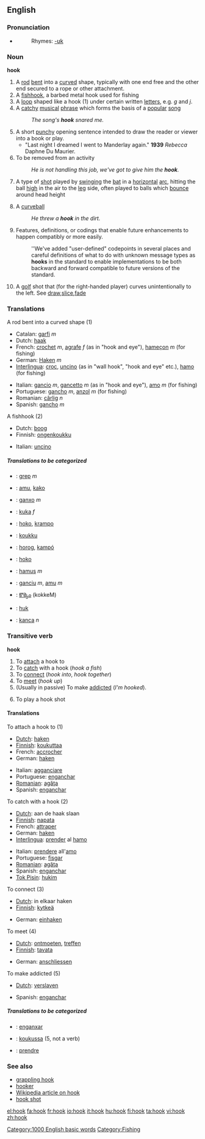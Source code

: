 ==English==

===Pronunciation===
*{{audio|en-us-hook.ogg|Audio (US)}}
*:Rhymes: [[Rhymes:English:-ʊk|-ʊk]]

===Noun===
'''hook'''

# A [[rod]] [[bent]] into a [[curve]]d shape, typically with one end free and the other end secured to a rope or other attachment.
# A [[fishhook]], a barbed metal hook used for fishing
# A [[loop]] shaped like a hook (1) under certain written [[letter]]s, e.g. ''g'' and ''j''.
# A [[catchy]] [[musical]] [[phrase]] which forms the basis of a [[popular]] [[song]]
#: ''The song's '''hook''' snared me.''
#A short [[punchy]] opening sentence intended to draw the reader or viewer into a book or play.
#*"Last night I dreamed I went to Manderlay again." '''1939''' ''Rebecca'' Daphne Du Maurier. 
# To be removed from an activity
#: ''He is not handling this job, we've got to give him the '''hook'''.''
#{{cricket}} A type of [[shot]] played by [[swinging]] the [[bat]] in a [[horizontal]] [[arc]], hitting the ball [[high]] in the air to the [[leg]] side, often played to balls which [[bounce]] around head height
#{{baseball}} A [[curveball]]
#: ''He threw a '''hook''' in the dirt.''
#{{software}} Features, definitions, or codings that enable future enhancements to happen compatibly or more easily. 
#: ''We've added "user-defined" codepoints in several places and careful definitions of what to do with unknown message types as '''hooks''' in the standard to enable implementations to be both backward and forward compatible to future versions of the standard.
#{{sports}} A [[golf]] shot that (for the right-handed player) curves unintentionally to the left. See [[draw]],[[slice]],[[fade]]

===Translations===
;A rod bent into a curved shape (1)
{{top}}
*Catalan: [[garfi]] ''m''
*Dutch: [[haak]]
*French: [[crochet]] ''m'', [[agrafe]] ''f'' (as in "hook and eye"), [[hameçon]] ''m'' (for fishing)
*German: [[Haken]] ''m''
*[[Interlingua]]: [[croc]], [[uncino]] (as in "wall hook", "hook and eye" etc.), [[hamo]] (for fishing)
{{mid}}
*Italian: [[gancio]] ''m'', [[gancetto]] ''m'' (as in "hook and eye"), [[amo]] ''m'' (for fishing)
*Portuguese: [[gancho]] ''m'', [[anzol]] ''m'' (for fishing)
*Romanian: [[cârlig]] ''n''
*Spanish: [[gancho]] ''m''
{{bottom}}

;A fishhook (2)
{{top}}
*Dutch: [[boog]]
*Finnish: [[ongenkoukku]]
{{mid}}
*Italian: [[uncino]]
{{bottom}}

=====Translations to be categorized=====
{{checktrans}}
{{top}}
*{{ttbc|Albanian}}: [[grep]] ''m''
*{{ttbc|Basque}}: [[amu]], [[kako]]
*{{ttbc|Catalan}}: [[ganxo]] ''m''
*{{ttbc|Croatian}}: [[kuka]] ''f''
*{{ttbc|Esperanto}}: [[hoko]], [[krampo]]
*{{ttbc|Finnish}}: [[koukku]]
*{{ttbc|Hungarian}}: [[horog]], [[kampó]]
{{mid}}
*{{ttbc|Ido}}: [[hoko]]
*{{ttbc|Latin}}: [[hamus]] ''m''
*{{ttbc|Sardinian (Campidanese)}}: [[ganciu]] ''m'', [[amu]] ''m''
*{{ttbc|Telugu}}: [[కొక్కెం]] (kokkeM)
*{{ttbc|Tok Pisin}}: [[huk]]
*{{ttbc|Turkish}}: [[kanca]] ''n''
{{bottom}}

===Transitive verb===
'''hook'''

# To [[attach]] a hook to
# To [[catch]] with a hook (''hook a fish'')
# To [[connect]] (''hook into'', ''hook together'')
# To [[meet]] (''hook up'')
# (Usually in passive) To make [[addicted]] (''I'm hooked'').
#{{Cricket}} To play a hook shot

====Translations====
;To attach a hook to (1)
{{top}}
*[[Dutch]]: [[haken]]
*[[Finnish]]: [[koukuttaa]]
*French: [[accrocher]]
*German: [[haken]]
{{mid}}
*Italian: [[agganciare]]
*Portuguese: [[enganchar]]
*[[Romanian]]: [[agăţa]]
*Spanish: [[enganchar]]
{{bottom}}

;To catch with a hook (2)
{{top}}
*[[Dutch]]: aan de haak slaan
*[[Finnish]]: [[napata]]
*French: [[attraper]]
*German: [[haken]]
*[[Interlingua]]: [[prender]] al [[hamo]]
{{mid}}
*Italian: [[prendere]] all'[[amo]]
*Portuguese: [[fisgar]]
*[[Romanian]]: [[agăţa]]
*Spanish: [[enganchar]]
*[[Tok Pisin]]: [[hukim]]
{{bottom}}

;To connect (3)
{{top}}
*[[Dutch]]: in elkaar haken
*[[Finnish]]: [[kytkeä]]
{{mid}}
*German: [[einhaken]]
{{bottom}}

;To meet (4)
{{top}}
*[[Dutch]]: [[ontmoeten]], [[treffen]]
*[[Finnish]]: [[tavata]]
{{mid}}
*German: [[anschliessen]]
{{bottom}}

;To make addicted (5)
{{top}}
*[[Dutch]]: [[verslaven]]
{{mid}}
*Spanish: [[enganchar]]
{{bottom}}

=====Translations to be categorized=====
{{checktrans}}
{{top}}
*{{ttbc|Catalan}}: [[enganxar]]
*{{ttbc|Finnish}}: [[koukussa]] (5, not a verb)
{{mid}}
*{{ttbc|French}}: [[prendre]]
{{bottom}}

===See also===
*[[grappling hook]]
*[[hooker]]
*[[w:hook|Wikipedia article on hook]]
*[[hook shot]]

[[Category:1000 English basic words]]
[[Category:Fishing]]

[[el:hook]]
[[fa:hook]]
[[fr:hook]]
[[io:hook]]
[[it:hook]]
[[hu:hook]]
[[fi:hook]]
[[ta:hook]]
[[vi:hook]]
[[zh:hook]]